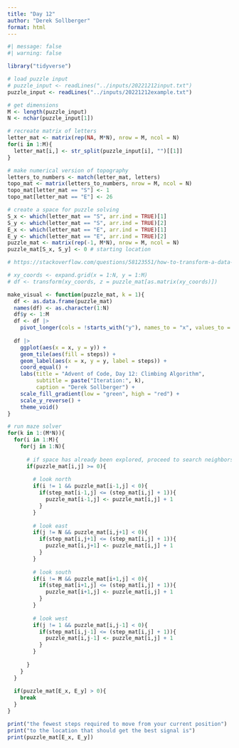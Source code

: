 ```yaml
---
title: "Day 12"
author: "Derek Sollberger"
format: html
---
```


```r
#| message: false
#| warning: false

library("tidyverse")

# load puzzle input
# puzzle_input <- readLines("../inputs/20221212input.txt")
puzzle_input <- readLines("../inputs/20221212example.txt")
```

```r
# get dimensions
M <- length(puzzle_input)
N <- nchar(puzzle_input[1])

# recreate matrix of letters
letter_mat <- matrix(rep(NA, M*N), nrow = M, ncol = N)
for(i in 1:M){
  letter_mat[i,] <- str_split(puzzle_input[i], "")[[1]]
}

# make numerical version of topography
letters_to_numbers <- match(letter_mat, letters)
topo_mat <- matrix(letters_to_numbers, nrow = M, ncol = N)
topo_mat[letter_mat == "S"] <- 1
topo_mat[letter_mat == "E"] <- 26

# create a space for puzzle solving
S_x <- which(letter_mat == "S", arr.ind = TRUE)[1]
S_y <- which(letter_mat == "S", arr.ind = TRUE)[2]
E_x <- which(letter_mat == "E", arr.ind = TRUE)[1]
E_y <- which(letter_mat == "E", arr.ind = TRUE)[2]
puzzle_mat <- matrix(rep(-1, M*N), nrow = M, ncol = N)
puzzle_mat[S_x, S_y] <- 0 # starting location
```

```r
# https://stackoverflow.com/questions/58123551/how-to-transform-a-data-matrix-to-a-data-frame-with-respect-to-coordinates

# xy_coords <- expand.grid(x = 1:N, y = 1:M)
# df <- transform(xy_coords, z = puzzle_mat[as.matrix(xy_coords)])

make_visual <- function(puzzle_mat, k = 1){
  df <- as.data.frame(puzzle_mat) 
  names(df) <- as.character(1:N)
  df$y <- 1:M
  df <- df |>
    pivot_longer(cols = !starts_with("y"), names_to = "x", values_to = "steps")
  
  df |>
    ggplot(aes(x = x, y = y)) +
    geom_tile(aes(fill = steps)) +
    geom_label(aes(x = x, y = y, label = steps)) +
    coord_equal() +
    labs(title = "Advent of Code, Day 12: Climbing Algorithm",
         subtitle = paste("Iteration:", k),
         caption = "Derek Sollberger") +
    scale_fill_gradient(low = "green", high = "red") +
    scale_y_reverse() +
    theme_void()
}
```

```r
# run maze solver
for(k in 1:(M*N)){
  for(i in 1:M){
    for(j in 1:N){
      
      # if space has already been explored, proceed to search neighbors
      if(puzzle_mat[i,j] >= 0){
        
        # look north
        if(i != 1 && puzzle_mat[i-1,j] < 0){
          if(step_mat[i-1,j] <= (step_mat[i,j] + 1)){
            puzzle_mat[i-1,j] <- puzzle_mat[i,j] + 1
          }
        }
        
        # look east
        if(j != N && puzzle_mat[i,j+1] < 0){
          if(step_mat[i,j+1] <= (step_mat[i,j] + 1)){
            puzzle_mat[i,j+1] <- puzzle_mat[i,j] + 1
          }
        }
        
        # look south
        if(i != M && puzzle_mat[i+1,j] < 0){
          if(step_mat[i+1,j] <= (step_mat[i,j] + 1)){
            puzzle_mat[i+1,j] <- puzzle_mat[i,j] + 1
          }
        }
        
        # look west
        if(j != 1 && puzzle_mat[i,j-1] < 0){
          if(step_mat[i,j-1] <= (step_mat[i,j] + 1)){
            puzzle_mat[i,j-1] <- puzzle_mat[i,j] + 1
          }
        }
        
      }
    }
  }
  
  if(puzzle_mat[E_x, E_y] > 0){
    break
  }
}

print("the fewest steps required to move from your current position")
print("to the location that should get the best signal is")
print(puzzle_mat[E_x, E_y])
```


